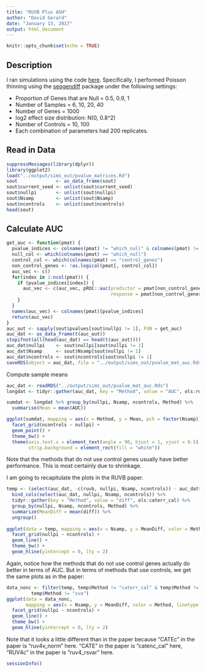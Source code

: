 ```yaml
---
title: "RUVB Plus ASH"
author: "David Gerard"
date: "January 13, 2017"
output: html_document
---
```


```r
knitr::opts_chunk$set(echo = TRUE)
```

## Description
I ran simulations using the code [here](https://github.com/dcgerard/ruvb_plus_ash/blob/master/code/get_pvalues.R). Specifically, I performed Poisson thinning using the [seqgendiff](https://github.com/dcgerard/seqgendiff) package under the following settings:

* Proportion of Genes that are Null = 0.5, 0.9, 1
* Number of Samples = 6, 10, 20, 40
* Number of Genes = 1000
* log2 effect size distribution: N(0, 0.8^2)
* Number of Controls = 10, 100
* Each combination of parameters had 200 replicates.

## Read in Data
```r
suppressMessages(library(dplyr))
library(ggplot2)
load("../output/sims_out/pvalue_matrices.Rd")
sout              <- as_data_frame(sout)
sout$current_seed <- unlist(sout$current_seed)
sout$nullpi       <- unlist(sout$nullpi)
sout$Nsamp        <- unlist(sout$Nsamp)
sout$ncontrols    <- unlist(sout$ncontrols)
head(sout)
```

## Calculate AUC
```r
get_auc <- function(pmat) {
  pvalue_indices <- colnames(pmat) != "which_null" & colnames(pmat) != "control_genes"
  null_col <- which(colnames(pmat) == "which_null")
  control_col <- which(colnames(pmat) == "control_genes")
  non_control_genes <- !as.logical(pmat[, control_col])
  auc_vec <- c()
  for(index in 1:ncol(pmat)) {
    if (pvalue_indices[index]) {
      auc_vec <- c(auc_vec, pROC::auc(predictor = pmat[non_control_genes, index], 
                                      response = pmat[non_control_genes, null_col]))
    }
  }
  names(auc_vec) <- colnames(pmat)[pvalue_indices]
  return(auc_vec)
}
auc_out <- sapply(sout$pvalues[sout$nullpi != 1], FUN = get_auc)
auc_dat <- as_data_frame(t(auc_out))
stopifnot(all(head(auc_dat) == head(t(auc_out))))
auc_dat$nullpi    <- sout$nullpi[sout$nullpi != 1]
auc_dat$Nsamp     <- sout$Nsamp[sout$nullpi != 1]
auc_dat$ncontrols <- sout$ncontrols[sout$nullpi != 1]
saveRDS(object = auc_dat, file = "../output/sims_out/pvalue_mat_auc.Rds")
```

Compute sample means
```r
auc_dat <- readRDS("../output/sims_out/pvalue_mat_auc.Rds")
longdat <- tidyr::gather(auc_dat, key = "Method", value = "AUC", ols:ruvb)

sumdat <- longdat %>% group_by(nullpi, Nsamp, ncontrols, Method) %>%
  summarise(Mean = mean(AUC))

ggplot(sumdat, mapping = aes(x = Method, y = Mean, pch = factor(Nsamp))) +
  facet_grid(ncontrols ~ nullpi) +
  geom_point() +
  theme_bw() +
  theme(axis.text.x = element_text(angle = 90, hjust = 1, vjust = 0.5), 
        strip.background = element_rect(fill = "white"))
```

Note that the methods that do not use control genes usually have better performance. This is most certainly due to shrinkage.

I am going to recapitulate the plots in the RUVB paper.

```r
temp <- (select(auc_dat, -c(ruvb, nullpi, Nsamp, ncontrols)) - auc_dat$ruvb) %>%
  bind_cols(select(auc_dat, nullpi, Nsamp, ncontrols)) %>%
  tidyr::gather(key = "Method", value = "diff", ols:caterr_cal) %>%
  group_by(nullpi, Nsamp, ncontrols, Method) %>%
  summarize(MeanDiff = mean(diff)) %>%
  ungroup()
  
ggplot(data = temp, mapping = aes(x = Nsamp, y = MeanDiff, color = Method, linetype = Method)) +
  facet_grid(nullpi ~ ncontrols) +
  geom_line() +
  theme_bw() +
  geom_hline(yintercept = 0, lty = 2)

```

Again, notice how the methods that do not use control genes actually do better in terms of AUC. But in terms of methods that use controls, we get the same plots as in the paper:

```r
data_nonc <- filter(temp, temp$Method != "caterr_cal" & temp$Method != "caterr_nocal" &
         temp$Method != "sva")
ggplot(data = data_nonc, 
       mapping = aes(x = Nsamp, y = MeanDiff, color = Method, linetype = Method)) +
  facet_grid(nullpi ~ ncontrols) +
  geom_line() +
  theme_bw() +
  geom_hline(yintercept = 0, lty = 2)
```

Note that it looks a little different than in the paper because "CATEc" in the paper is "ruv4v_norm" here. "CATE" in the paper is "catenc_cal" here, "RUV4c" in the paper is "ruv4_rsvar" here.


```r
sessionInfo()
```
